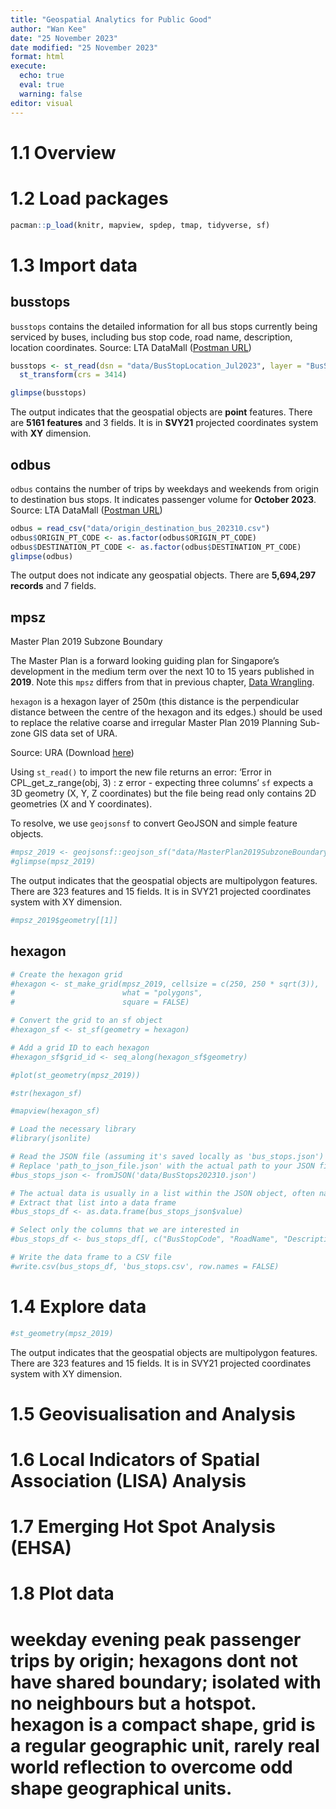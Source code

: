 ```yaml
---
title: "Geospatial Analytics for Public Good"
author: "Wan Kee"
date: "25 November 2023"
date modified: "25 November 2023"
format: html
execute: 
  echo: true
  eval: true
  warning: false
editor: visual
---
```


# 1.1 Overview

# 1.2 Load packages

```r
pacman::p_load(knitr, mapview, spdep, tmap, tidyverse, sf)
```

# 1.3 Import data

::: panel-tabset
## busstops

`busstops` contains the detailed information for all bus stops currently being serviced by buses, including bus stop code, road name, description, location coordinates. Source: LTA DataMall ([Postman URL](http://datamall2.mytransport.sg/ltaodataservice/BusStops))

```r
busstops <- st_read(dsn = "data/BusStopLocation_Jul2023", layer = "BusStop") %>%
  st_transform(crs = 3414)
```

```r
glimpse(busstops)
```

The output indicates that the geospatial objects are **point** features. There are **5161 features** and 3 fields. It is in **SVY21** projected coordinates system with **XY** dimension.

## odbus

`odbus` contains the number of trips by weekdays and weekends from origin to destination bus stops. It indicates passenger volume for **October 2023**. Source: LTA DataMall ([Postman URL](http://datamall2.mytransport.sg/ltaodataservice/PV/ODBus))

```r
odbus = read_csv("data/origin_destination_bus_202310.csv")
odbus$ORIGIN_PT_CODE <- as.factor(odbus$ORIGIN_PT_CODE)
odbus$DESTINATION_PT_CODE <- as.factor(odbus$DESTINATION_PT_CODE)
glimpse(odbus)
```

The output does not indicate any geospatial objects. There are **5,694,297 records** and 7 fields.

## mpsz

Master Plan 2019 Subzone Boundary

The Master Plan is a forward looking guiding plan for Singapore's development in the medium term over the next 10 to 15 years published in **2019**. Note this `mpsz` differs from that in previous chapter, [Data Wrangling](https://cosmic-kitten.netlify.app/hands_on_ex/hands_on_ex01/hands_on_ex01).

`hexagon` is a hexagon layer of 250m (this distance is the perpendicular distance between the centre of the hexagon and its edges.) should be used to replace the relative coarse and irregular Master Plan 2019 Planning Sub-zone GIS data set of URA.

Source: URA (Download [here](https://beta.data.gov.sg/collections/1749/view))

::: {.callout-tip title="New Package"}
Using `st_read()` to import the new file returns an error: 'Error in CPL_get_z\_range(obj, 3) : z error - expecting three columns' `sf` expects a 3D geometry (X, Y, Z coordinates) but the file being read only contains 2D geometries (X and Y coordinates).

To resolve, we use `geojsonsf` to convert GeoJSON and simple feature objects.
:::

```r
#mpsz_2019 <- geojsonsf::geojson_sf("data/MasterPlan2019SubzoneBoundaryNoSeaGEOJSON.geojson")
#glimpse(mpsz_2019)
```

The output indicates that the geospatial objects are multipolygon features. There are 323 features and 15 fields. It is in SVY21 projected coordinates system with XY dimension.

```r
#mpsz_2019$geometry[[1]]
```

## hexagon

```r
# Create the hexagon grid
#hexagon <- st_make_grid(mpsz_2019, cellsize = c(250, 250 * sqrt(3)), 
#                        what = "polygons", 
#                        square = FALSE)

# Convert the grid to an sf object
#hexagon_sf <- st_sf(geometry = hexagon)

# Add a grid ID to each hexagon
#hexagon_sf$grid_id <- seq_along(hexagon_sf$geometry)
```

```r
#plot(st_geometry(mpsz_2019))
```

```r
#str(hexagon_sf)
```

```r
#mapview(hexagon_sf)
```

```r
# Load the necessary library
#library(jsonlite)

# Read the JSON file (assuming it's saved locally as 'bus_stops.json')
# Replace 'path_to_json_file.json' with the actual path to your JSON file
#bus_stops_json <- fromJSON('data/BusStops202310.json')

# The actual data is usually in a list within the JSON object, often named 'value' or similar
# Extract that list into a data frame
#bus_stops_df <- as.data.frame(bus_stops_json$value)

# Select only the columns that we are interested in
#bus_stops_df <- bus_stops_df[, c("BusStopCode", "RoadName", "Description", "Latitude", "Longitude")]

# Write the data frame to a CSV file
#write.csv(bus_stops_df, 'bus_stops.csv', row.names = FALSE)

```
:::

# 1.4 Explore data

```r
#st_geometry(mpsz_2019)
```

The output indicates that the geospatial objects are multipolygon features. There are 323 features and 15 fields. It is in SVY21 projected coordinates system with XY dimension.

# 1.5 Geovisualisation and Analysis

# 1.6 Local Indicators of Spatial Association (LISA) Analysis

# 1.7 Emerging Hot Spot Analysis (EHSA)

# 1.8 Plot data

# weekday evening peak passenger trips by origin; hexagons dont not have shared boundary; isolated with no neighbours but a hotspot. hexagon is a compact shape, grid is a regular geographic unit, rarely real world reflection to overcome odd shape geographical units.
